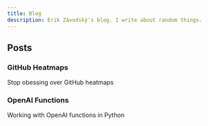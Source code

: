 ```yaml
---
title: Blog
description: Erik Závodský's blog. I write about random things.
---
```


## Posts

<div className='flex flex-col gap-y-6 py-4'>

<Card href="/blog/github">

### GitHub Heatmaps

Stop obessing over GitHub heatmaps

</Card>

<Card href="/blog/openai">

### OpenAI Functions

Working with OpenAI functions in Python

</Card>

</div>
